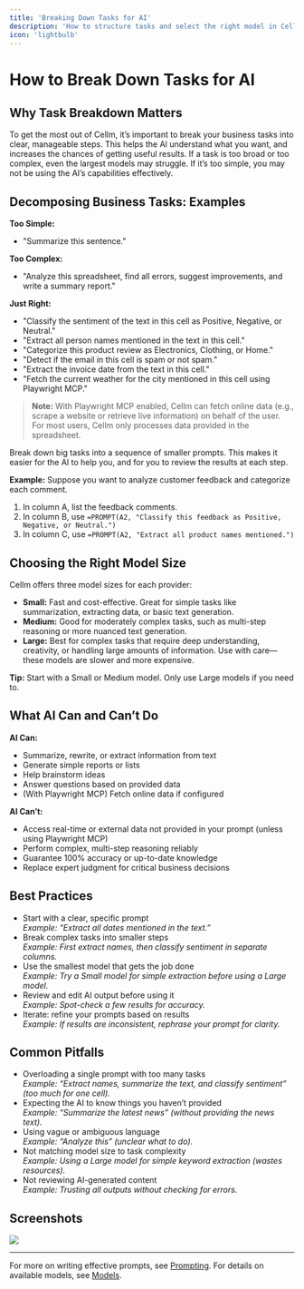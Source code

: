```yaml
---
title: 'Breaking Down Tasks for AI'
description: 'How to structure tasks and select the right model in Cellm'
icon: 'lightbulb'
---
```


# How to Break Down Tasks for AI

## Why Task Breakdown Matters

To get the most out of Cellm, it’s important to break your business tasks into clear, manageable steps. This helps the AI understand what you want, and increases the chances of getting useful results. If a task is too broad or too complex, even the largest models may struggle. If it’s too simple, you may not be using the AI’s capabilities effectively.

## Decomposing Business Tasks: Examples

**Too Simple:**
- "Summarize this sentence."

**Too Complex:**
- "Analyze this spreadsheet, find all errors, suggest improvements, and write a summary report."

**Just Right:**
- "Classify the sentiment of the text in this cell as Positive, Negative, or Neutral."
- "Extract all person names mentioned in the text in this cell."
- "Categorize this product review as Electronics, Clothing, or Home."
- "Detect if the email in this cell is spam or not spam."
- "Extract the invoice date from the text in this cell."
- "Fetch the current weather for the city mentioned in this cell using Playwright MCP."

> **Note:** With Playwright MCP enabled, Cellm can fetch online data (e.g., scrape a website or retrieve live information) on behalf of the user. For most users, Cellm only processes data provided in the spreadsheet.


Break down big tasks into a sequence of smaller prompts. This makes it easier for the AI to help you, and for you to review the results at each step.

**Example:**
Suppose you want to analyze customer feedback and categorize each comment.

1. In column A, list the feedback comments.
2. In column B, use `=PROMPT(A2, "Classify this feedback as Positive, Negative, or Neutral.")`
3. In column C, use `=PROMPT(A2, "Extract all product names mentioned.")`

## Choosing the Right Model Size

Cellm offers three model sizes for each provider:
- **Small:** Fast and cost-effective. Great for simple tasks like summarization, extracting data, or basic text generation.
- **Medium:** Good for moderately complex tasks, such as multi-step reasoning or more nuanced text generation.
- **Large:** Best for complex tasks that require deep understanding, creativity, or handling large amounts of information. Use with care—these models are slower and more expensive.

**Tip:** Start with a Small or Medium model. Only use Large models if you need to.

## What AI Can and Can’t Do

**AI Can:**
- Summarize, rewrite, or extract information from text
- Generate simple reports or lists
- Help brainstorm ideas
- Answer questions based on provided data
- (With Playwright MCP) Fetch online data if configured

**AI Can’t:**
- Access real-time or external data not provided in your prompt (unless using Playwright MCP)
- Perform complex, multi-step reasoning reliably
- Guarantee 100% accuracy or up-to-date knowledge
- Replace expert judgment for critical business decisions

## Best Practices
- Start with a clear, specific prompt  
  _Example: “Extract all dates mentioned in the text.”_
- Break complex tasks into smaller steps  
  _Example: First extract names, then classify sentiment in separate columns._
- Use the smallest model that gets the job done  
  _Example: Try a Small model for simple extraction before using a Large model._
- Review and edit AI output before using it  
  _Example: Spot-check a few results for accuracy._
- Iterate: refine your prompts based on results  
  _Example: If results are inconsistent, rephrase your prompt for clarity._

## Common Pitfalls
- Overloading a single prompt with too many tasks  
  _Example: “Extract names, summarize the text, and classify sentiment” (too much for one cell)._
- Expecting the AI to know things you haven’t provided  
  _Example: “Summarize the latest news” (without providing the news text)._
- Using vague or ambiguous language  
  _Example: “Analyze this” (unclear what to do)._
- Not matching model size to task complexity  
  _Example: Using a Large model for simple keyword extraction (wastes resources)._
- Not reviewing AI-generated content  
  _Example: Trusting all outputs without checking for errors._

## Screenshots

<Frame caption="Selecting a model size in Cellm (UI example)">
  <img src="https://assets.getcellm.com/docs/images/usage/select-model.png" />
</Frame>

---

For more on writing effective prompts, see [Prompting](../usage/prompting.mdx). For details on available models, see [Models](../models/).
